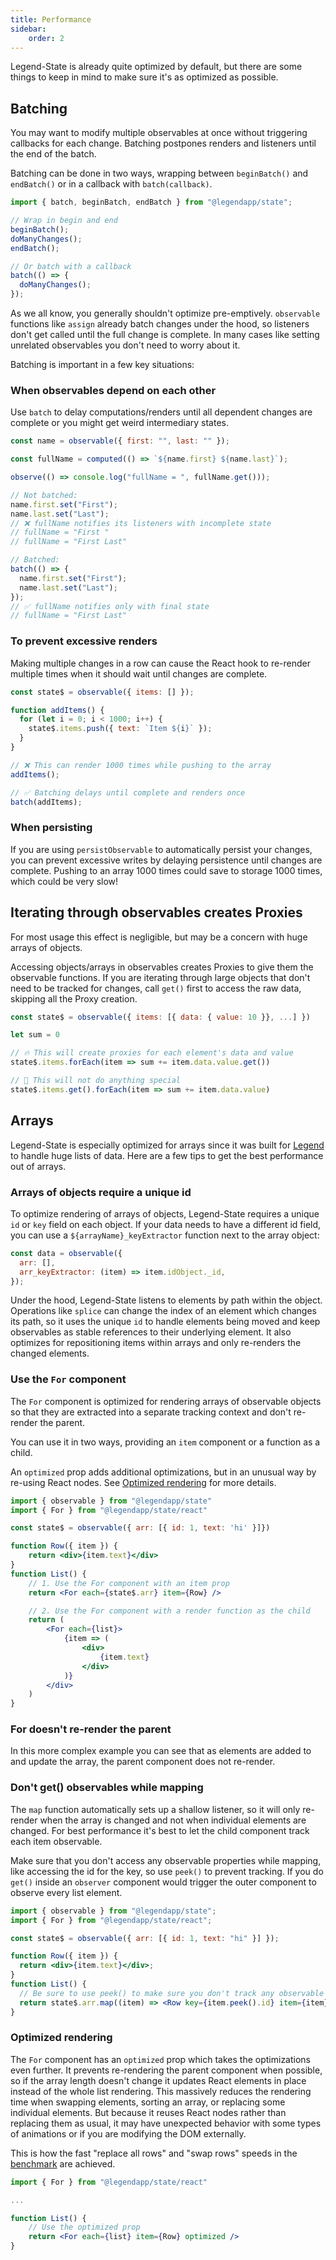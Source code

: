 ```yaml
---
title: Performance
sidebar:
    order: 2
---
```



Legend-State is already quite optimized by default, but there are some things to keep in mind to make sure it's as optimized as possible.

## Batching

You may want to modify multiple observables at once without triggering callbacks for each change. Batching postpones renders and listeners until the end of the batch.

Batching can be done in two ways, wrapping between `beginBatch()` and `endBatch()` or in a callback with `batch(callback)`.

```js
import { batch, beginBatch, endBatch } from "@legendapp/state";

// Wrap in begin and end
beginBatch();
doManyChanges();
endBatch();

// Or batch with a callback
batch(() => {
  doManyChanges();
});
```

As we all know, you generally shouldn't optimize pre-emptively. `observable` functions like `assign` already batch changes under the hood, so listeners don't get called until the full change is complete. In many cases like setting unrelated observables you don't need to worry about it.

Batching is important in a few key situations:

### When observables depend on each other

Use `batch` to delay computations/renders until all dependent changes are complete or you might get weird intermediary states.

```js
const name = observable({ first: "", last: "" });

const fullName = computed(() => `${name.first} ${name.last}`);

observe(() => console.log("fullName = ", fullName.get()));

// Not batched:
name.first.set("First");
name.last.set("Last");
// ❌ fullName notifies its listeners with incomplete state
// fullName = "First "
// fullName = "First Last"

// Batched:
batch(() => {
  name.first.set("First");
  name.last.set("Last");
});
// ✅ fullName notifies only with final state
// fullName = "First Last"
```

### To prevent excessive renders

Making multiple changes in a row can cause the React hook to re-render multiple times when it should wait until changes are complete.

```js
const state$ = observable({ items: [] });

function addItems() {
  for (let i = 0; i < 1000; i++) {
    state$.items.push({ text: `Item ${i}` });
  }
}

// ❌ This can render 1000 times while pushing to the array
addItems();

// ✅ Batching delays until complete and renders once
batch(addItems);
```

### When persisting

If you are using `persistObservable` to automatically persist your changes, you can prevent excessive writes by delaying persistence until changes are complete. Pushing to an array 1000 times could save to storage 1000 times, which could be very slow!

## Iterating through observables creates Proxies

For most usage this effect is negligible, but may be a concern with huge arrays of objects.

Accessing objects/arrays in observables creates Proxies to give them the observable functions. If you are iterating through large objects that don't need to be tracked for changes, call `get()` first to access the raw data, skipping all the Proxy creation.

```js
const state$ = observable({ items: [{ data: { value: 10 }}, ...] })

let sum = 0

// 🔥 This will create proxies for each element's data and value
state$.items.forEach(item => sum += item.data.value.get())

// 💨 This will not do anything special
state$.items.get().forEach(item => sum += item.data.value)
```

## Arrays

Legend-State is especially optimized for arrays since it was built for [Legend](https://www.legendapp.com) to handle huge lists of data. Here are a few tips to get the best performance out of arrays.

### Arrays of objects require a unique id

To optimize rendering of arrays of objects, Legend-State requires a unique `id` or `key` field on each object. If your data needs to have a different id field, you can use a `${arrayName}_keyExtractor` function next to the array object:

```js
const data = observable({
  arr: [],
  arr_keyExtractor: (item) => item.idObject._id,
});
```

Under the hood, Legend-State listens to elements by path within the object. Operations like `splice` can change the index of an element which changes its path, so it uses the unique `id` to handle elements being moved and keep observables as stable references to their underlying element. It also optimizes for repositioning items within arrays and only re-renders the changed elements.

### Use the `For` component

The `For` component is optimized for rendering arrays of observable objects so that they are extracted into a separate tracking context and don't re-render the parent.

You can use it in two ways, providing an `item` component or a function as a child.

An `optimized` prop adds additional optimizations, but in an unusual way by re-using React nodes. See [Optimized rendering](#optimized-rendering) for more details.

```jsx
import { observable } from "@legendapp/state"
import { For } from "@legendapp/state/react"

const state$ = observable({ arr: [{ id: 1, text: 'hi' }]})

function Row({ item }) {
    return <div>{item.text}</div>
}
function List() {
    // 1. Use the For component with an item prop
    return <For each={state$.arr} item={Row} />

    // 2. Use the For component with a render function as the child
    return (
        <For each={list}>
            {item => (
                <div>
                    {item.text}
                </div>
            )}
        </div>
    )
}
```

### For doesn't re-render the parent

In this more complex example you can see that as elements are added to and update the array, the parent component does not re-render.

<TodosExample />

### Don't get() observables while mapping

The `map` function automatically sets up a shallow listener, so it will only re-render when the array is changed and not when individual elements are changed. For best performance it's best to let the child component track each item observable.

Make sure that you don't access any observable properties while mapping, like accessing the id for the key, so use `peek()` to prevent tracking. If you do `get()` inside an `observer` component would trigger the outer component to observe every list element.

```jsx
import { observable } from "@legendapp/state";
import { For } from "@legendapp/state/react";

const state$ = observable({ arr: [{ id: 1, text: "hi" }] });

function Row({ item }) {
  return <div>{item.text}</div>;
}
function List() {
  // Be sure to use peek() to make sure you don't track any observable fields here
  return state$.arr.map((item) => <Row key={item.peek().id} item={item} />);
}
```

### Optimized rendering

The `For` component has an `optimized` prop which takes the optimizations even further. It prevents re-rendering the parent component when possible, so if the array length doesn't change it updates React elements in place instead of the whole list rendering. This massively reduces the rendering time when swapping elements, sorting an array, or replacing some individual elements. But because it reuses React nodes rather than replacing them as usual, it may have unexpected behavior with some types of animations or if you are modifying the DOM externally.

This is how the fast "replace all rows" and "swap rows" speeds in the [benchmark](../../intro/fast#benchmark) are achieved.

```jsx
import { For } from "@legendapp/state/react"

...

function List() {
    // Use the optimized prop
    return <For each={list} item={Row} optimized />
}
```
